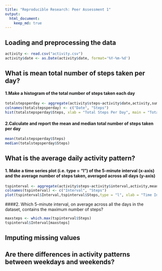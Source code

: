 ```yaml
---
title: "Reproducible Research: Peer Assessment 1"
output: 
  html_document:
    keep_md: true
---
```



## Loading and preprocessing the data
```r
activity <- read.csv("activity.csv")
activity$date <- as.Date(activity$date, format='%Y-%m-%d')
```

## What is mean total number of steps taken per day?
#### 1.Make a histogram of the total number of steps taken each day
```r
totalstepsperday <- aggregate(activity$steps~activity$date,activity,sum)
colnames(totalstepsperday) <- c("Date", "Steps")
hist(totalstepsperday$Steps, xlab = "Total Steps Per Day", main = "Total Steps Per Day Histogram")
```


#### 2.Calculate and report the mean and median total number of steps taken per day
```r
mean(totalstepsperday$Steps)
median(totalstepsperday$Steps)
```

## What is the average daily activity pattern?
#### 1. Make a time series plot (i.e. type = "l") of the 5-minute interval (x-axis) and the average number of steps taken, averaged across all days (y-axis)
```r
tspinterval <- aggregate(activity$steps~activity$interval,activity,mean)
colnames(tspinterval) <- c("Interval", "Steps")
plot(tspinterval$Interval,tspinterval$Steps,type = "l", xlab = "Time Interval", ylab = "Average Steps", main = "Average Steps By Interval Across All Days")
```

####2. Which 5-minute interval, on average across all the days in the dataset, contains the maximum number of steps?
```r
maxsteps <- which.max(tspinterval$Steps)
tspinterval$Interval[maxsteps]
```

## Imputing missing values



## Are there differences in activity patterns between weekdays and weekends?
